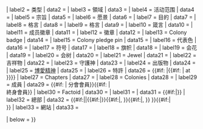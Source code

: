 {{Infobox
| bodyclass  = vcard
| aboveclass = fn org
| above      = {{{name|<includeonly>{{PAGENAME}}</includeonly>}}}
| subheader  = <div style="font-size:125%; font-weight:bold;">{{{letters|}}}</div>
| image      = {{{crest|}}}
| caption    = 
| image2     = 
| caption2   = 

| label1     = 创立
| data1      = {{{founded|}}}{{#if:{{{birthplace|}}}| <br/>{{{birthplace}}} }}
| label2     = 类型
| data2      = {{{type|}}}
| label3     = 領域
| data3      = {{{emphasis|}}}
| label4     = 活动范围
| data4      = {{{scope|}}}
| label5     = 宗旨
| data5      = {{{mission|}}}
| label6     = 愿景
| data6      = {{{vision|}}}
| label7     = 目的
| data7      = {{{object|}}}
| label8     = 格言
| data8      = {{{motto|}}}
| label9     = 格言
| data9      = {{{mottos|}}}
| label10    = 箴言
| data10     = {{{maxim|}}}
| label11    = 成员徽章
| data11     = {{{member badge|}}}
| label12    = 徽章
| data12     = {{{pledge pin|}}}
| label13    = Colony badge
| data14     = {{{colony badge|}}}
| label15    = Colony pledge pin
| data15     = {{{colony pledge pin|}}}
| label16    = 代表色
| data16     = {{{colors|}}}
| label17    = 符号
| data17     = {{{symbol|}}}
| label18    = 旗帜
| data18     = {{{flag|}}}
| label19    = 会花
| data19     = {{{flower|}}}
| label20    = 会树
| data20     = {{{tree|}}}
| label21    = Jewel
| data21     = {{{jewel|}}}
| label22    = 吉祥物
| data22     = {{{mascot|}}}
| label23    = 守護神
| data23     = {{{patron greek divinity|}}}
| label24    = 出版物
| data24     = {{{publication|}}}
| label25    = [[博愛精神]]
| data25     = {{{philanthropy|}}}
| label26    = 特許
| data26     = {{{charterdate|}}}{{#if: {{{charterdate|}}}|{{#if: {{{chartercity|}}}| at }}}}{{{chartercity|}}}
| label27    = Chapters
| data27     = {{{chapters|}}}
| label28    = Colonies
| data28     = {{{colonies|}}}
| label29    = 成員
| data29     = {{#if: {{{members|}}}|{{{members}}} 分會會員}}{{#if: {{{lifetime|}}}| <br/>{{{lifetime}}} 終身會員}}
| label30    = Factoid
| data30     = {{{factoid|}}}
| label31    = {{{free_label|}}}
| data31     = {{#if:{{{free_label|}}}|{{{free|}}}}}
| label32    = 總部
| data32     = {{#if:{{{location|}}}|<span class="extended-address">{{{location}}}</span>|{{#if:{{{city|}}}|<span class="locality">{{{city}}}</span>}}{{#if:{{{state|}}}{{{province|}}}|, <span class="region">{{{state|}}}{{{province|}}}</span>}}{{#if:{{{country|}}}|, <span class="country-name">{{{country}}}</span>}} }}{{#if:{{{coor|}}}|<br />{{{coor}}} }}
| label33    = 網站
| data33     = {{{homepage|}}}

| below      = {{{footnotes|}}}
}}<noinclude>{{documentation}}</noinclude>
